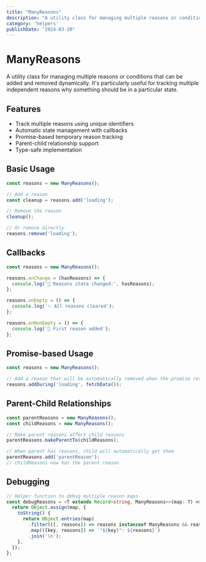 ```yaml
---
title: "ManyReasons"
description: "A utility class for managing multiple reasons or conditions that can be added and removed dynamically"
category: 'helpers'
publishDate: "2024-03-20"
---
```



# ManyReasons

A utility class for managing multiple reasons or conditions that can be added and removed dynamically. It's particularly useful for tracking multiple independent reasons why something should be in a particular state.

## Features

- Track multiple reasons using unique identifiers
- Automatic state management with callbacks
- Promise-based temporary reason tracking
- Parent-child relationship support
- Type-safe implementation

## Basic Usage

```typescript
const reasons = new ManyReasons();

// Add a reason
const cleanup = reasons.add('loading');

// Remove the reason
cleanup();

// Or remove directly
reasons.remove('loading');
```

## Callbacks

```typescript
const reasons = new ManyReasons();

reasons.onChange = (hasReasons) => {
  console.log('🎯 Reasons state changed:', hasReasons);
};

reasons.onEmpty = () => {
  console.log('✨ All reasons cleared');
};

reasons.onNonEmpty = () => {
  console.log('🔔 First reason added');
};
```

## Promise-based Usage

```typescript
const reasons = new ManyReasons();

// Add a reason that will be automatically removed when the promise resolves
reasons.addDuring('loading', fetchData());
```

## Parent-Child Relationships

```typescript
const parentReasons = new ManyReasons();
const childReasons = new ManyReasons();

// Make parent reasons affect child reasons
parentReasons.makeParentTo(childReasons);

// When parent has reasons, child will automatically get them
parentReasons.add('parentReason');
// childReasons now has the parent reason
```

## Debugging

```typescript
// Helper function to debug multiple reason maps
const debugReasons = <T extends Record<string, ManyReasons>>(map: T) => {
  return Object.assign(map, {
    toString() {
      return Object.entries(map)
        .filter(([, reasons]) => reasons instanceof ManyReasons && reasons.hasAny())
        .map(([key, reasons]) => `"${key}": ${reasons}`)
        .join('\n');
    },
  });
};
```